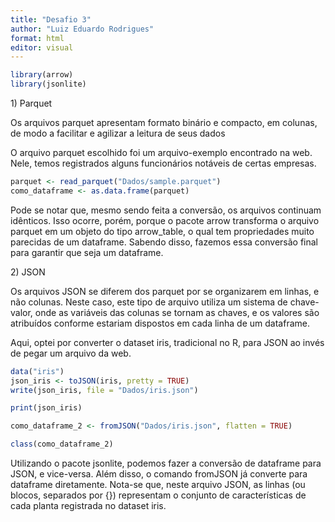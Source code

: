 ---
title: "Desafio 3"
author: "Luiz Eduardo Rodrigues"
format: html
editor: visual
---

```{r, include = FALSE}
library(arrow) 
library(jsonlite)
```

1\) Parquet

Os arquivos parquet apresentam formato binário e compacto, em colunas, de modo a facilitar e agilizar a leitura de seus dados

O arquivo parquet escolhido foi um arquivo-exemplo encontrado na web. Nele, temos registrados alguns funcionários notáveis de certas empresas.

```{r}
parquet <- read_parquet("Dados/sample.parquet") 
como_dataframe <- as.data.frame(parquet)  
```

Pode se notar que, mesmo sendo feita a conversão, os arquivos continuam idênticos. Isso ocorre, porém, porque o pacote arrow transforma o arquivo parquet em um objeto do tipo arrow_table, o qual tem propriedades muito parecidas de um dataframe. Sabendo disso, fazemos essa conversão final para garantir que seja um dataframe.

2\) JSON

Os arquivos JSON se diferem dos parquet por se organizarem em linhas, e não colunas. Neste caso, este tipo de arquivo utiliza um sistema de chave-valor, onde as variáveis das colunas se tornam as chaves, e os valores são atribuídos conforme estariam dispostos em cada linha de um dataframe.

Aqui, optei por converter o dataset iris, tradicional no R, para JSON ao invés de pegar um arquivo da web.

```{r}
data("iris")
json_iris <- toJSON(iris, pretty = TRUE)
write(json_iris, file = "Dados/iris.json")

```

```{r, include = FALSE}
print(json_iris)
```

```{r}
como_dataframe_2 <- fromJSON("Dados/iris.json", flatten = TRUE)
```

```{r, include = FALSE}
class(como_dataframe_2)
```

Utilizando o pacote jsonlite, podemos fazer a conversão de dataframe para JSON, e vice-versa. Além disso, o comando fromJSON já converte para dataframe diretamente. Nota-se que, neste arquivo JSON, as linhas (ou blocos, separados por {}) representam o conjunto de características de cada planta registrada no dataset iris.
